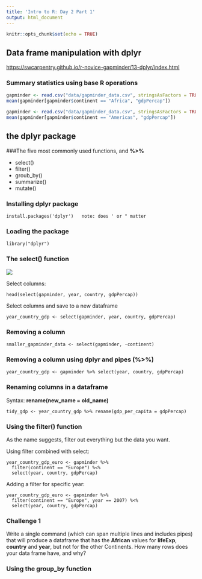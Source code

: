 ```yaml
---
title: 'Intro to R: Day 2 Part 1'
output: html_document
---
```


```r
knitr::opts_chunk$set(echo = TRUE)
```

## Data frame manipulation with dplyr
<https://swcarpentry.github.io/r-novice-gapminder/13-dplyr/index.html>

### Summary statistics using **base R** operations  

```r
gapminder <- read.csv("data/gapminder_data.csv", stringsAsFactors = TRUE)
mean(gapminder[gapminder$continent == "Africa", "gdpPercap"]) 
```


```r
gapminder <- read.csv("data/gapminder_data.csv", stringsAsFactors = TRUE)
mean(gapminder[gapminder$continent == "Americas", "gdpPercap"])
```

## the **dplyr** package

###The five most commonly used functions, and **%>%**    

* select() 
* filter() 
* groub_by() 
* summarize() 
* mutate() 

### Installing dplyr package  
```
install.packages('dplyr')   note: does ' or " matter 
```

### Loading the package  
```
library("dplyr")
```

### The select() function 

![](images/13-dplyr-fig1.png)

Select columns: 

```
head(select(gapminder, year, country, gdpPercap))
```

Select columns and save to a new dataframe   

```
year_country_gdp <- select(gapminder, year, country, gdpPercap)
```

### Removing a column

```
smaller_gapminder_data <- select(gapminder, -continent)
```

### Removing a column using **dplyr** and **pipes (%>%)**  
```
year_country_gdp <- gapminder %>% select(year, country, gdpPercap)
```

### Renaming columns in a dataframe 

Syntax: **rename(new_name = old_name)**  

```
tidy_gdp <- year_country_gdp %>% rename(gdp_per_capita = gdpPercap)
```  

### Using the filter() function

As the name suggests, filter out everything but the data you want.  

Using filter combined with select:  
```
year_country_gdp_euro <- gapminder %>% 
  filter(continent == "Europe") %<% 
  select(year, country, gdpPercap) 
```

Adding a filter for specific year: 
```
year_country_gdp_euro <- gapminder %>% 
  filter(continent == "Europe", year == 2007) %<% 
  select(year, country, gdpPercap) 
```
### Challenge 1  

Write a single command (which can span multiple lines and includes pipes) that will produce a dataframe that has the **African** values for **lifeExp**, **country** and **year**, but not for the other Continents.
How many rows does your data frame have, and why?


### Using the group_by function  

